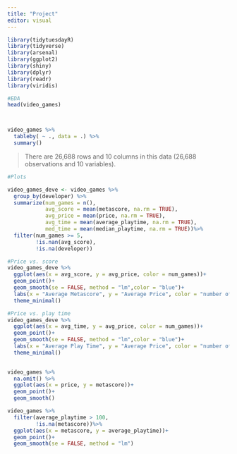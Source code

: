 ```yaml
---
title: "Project"
editor: visual
---
```


```r
library(tidytuesdayR)
library(tidyverse)
library(arsenal)
library(ggplot2)
library(shiny)
library(dplyr)
library(readr)
library(viridis)

```

```r
#EDA
head(video_games)



video_games %>%
  tableby( ~ ., data = .) %>%
  summary()

```

> There are 26,688 rows and 10 columns in this data (26,688 observations and 10 variables).

```r
#Plots

video_games_deve <- video_games %>%
  group_by(developer) %>%
  summarize(num_games = n(),
            avg_score = mean(metascore, na.rm = TRUE),
            avg_price = mean(price, na.rm = TRUE),
            avg_time = mean(average_playtime, na.rm = TRUE),
            med_time = mean(median_playtime, na.rm = TRUE))%>%
  filter(num_games >= 5,
         !is.nan(avg_score),
         !is.na(developer))

#Price vs. score
video_games_deve %>%
  ggplot(aes(x = avg_score, y = avg_price, color = num_games))+
  geom_point()+
  geom_smooth(se = FALSE, method = "lm",color = "blue")+
  labs(x = "Average Metascore", y = "Average Price", color = "number of games")+
  theme_minimal()

#Price vs. play time
video_games_deve %>%
  ggplot(aes(x = avg_time, y = avg_price, color = num_games))+
  geom_point()+
  geom_smooth(se = FALSE, method = "lm",color = "blue")+
  labs(x = "Average Play Time", y = "Average Price", color = "number of games")+
  theme_minimal()
  

video_games %>% 
  na.omit() %>%
  ggplot(aes(x = price, y = metascore))+
  geom_point()+
  geom_smooth()

video_games %>% 
  filter(average_playtime > 100,
         !is.na(metascore))%>%
  ggplot(aes(x = metascore, y = average_playtime))+
  geom_point()+
  geom_smooth(se = FALSE, method = "lm")


```





